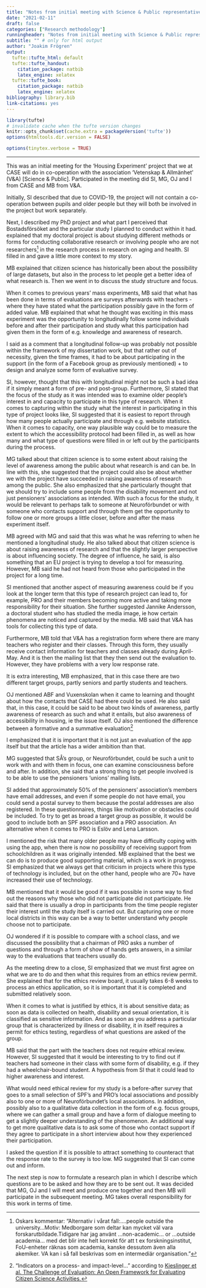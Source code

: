 ```yaml
---
title: "Notes from initial meeting with Science & Public representative"
date: "2021-02-11"
draft: false
categories: ["Research methodology"]
runningheader: "Notes from initial meeting with Science & Public representative" # only for pdf output
subtitle: "" # only for html output
author: "Joakim Frögren"
output:
  tufte::tufte_html: default
  tufte::tufte_handout: 
    citation_package: natbib
    latex_engine: xelatex
  tufte::tufte_book:
    citation_package: natbib
    latex_engine: xelatex
bibliography: library.bib
link-citations: yes
---
```


```r
library(tufte)
# invalidate cache when the tufte version changes
knitr::opts_chunk$set(cache.extra = packageVersion('tufte'))
options(htmltools.dir.version = FALSE)
```

```r
options(tinytex.verbose = TRUE)
```

---

This was an initial meeting for the 'Housing Experiment' project that we at CASE will do in co-operation with the association 'Vetenskap & Allmänhet' (V&A) [Science & Public]. Participated in the meeting did SI, MG, OJ and I from CASE and MB from V&A.

Initially, SI described that due to COVID-19, the project will not contain a co-operation between pupils and older people but they will both be involved in the project but work separately.

Next, I described my PhD project and what part I perceived that Bostadsförsöket and the particular study I planned to conduct within it had.  explained that my doctoral project is about studying different methods or forms for conducting collaborative research or involving people who are not researchers^[Oskars kommentar: "Alternativ i vårat fall:....people outside the university...Motiv:
Medborgare som deltar kan mycket väl vara forskarutbildade.Tidigare har jag använt ...non-academic... or ...outside academia... med det blir inte helt korrekt för att t ex forskningsinstitut, FoU-enheter räknas som academia, kanske dessutom även alla akemiker. VA kan i så fall beskrivas som en intermediär organisation."] in the research process in research on aging and health. SI filled in and gave a little more context to my story.

MB explained that citizen science has historically been about the possibility of large datasets, but also in the process to let people get a better idea of what research is. Then we went in to discuss the study structure and focus.

When it comes to previous years' mass experiments, MB said that what has been done in terms of evaluations are surveys afterwards with teachers - where they have stated what the participation possibly gave in the form of added value. MB explained that what he thought was exciting in this mass experiment was the opportunity to longitudinally follow some individuals before and after their participation and study what this participation had given them in the form of e.g. knowledge and awareness of research.

I said as a comment that a longitudinal follow-up was probably not possible within the framework of my dissertation work, but that rather out of necessity, given the time frames, it had to be about participating in the support (in the form of a Facebook group as previously mentioned) + to design and analyze some form of evaluative survey.

SI, however, thought that this with longitudinal might not be such a bad idea if it simply meant a form of pre- and post-group. Furthermore, SI stated that the focus of the study as it was intended was to examine older people's interest in and capacity to participate in this type of research. When it comes to capturing within the study what the interest in participating in this type of project looks like, SI suggested that it is easiest to report through how many people actually participate and through e.g. website statistics. When it comes to capacity, one way plausible way could be to measure the extent to which the accessibility protocol had been filled in, as well as how many and what type of questions were filled in or left out by the participants during the process. 

MG talked about that citizen science is to some extent about raising the level of awareness among the public about what research is and can be. In line with this, she suggested that the project could also be about whether we with the project have succeeded in raising awareness of research among the public. She also emphasized that she particularly thought that we should try to include some people from the disability movement and not just pensioners' associations as intended. With such a focus for the study, it would be relevant to perhaps talk to someone at Neuroförbundet or with someone who contacts support and through them get the opportunity to follow one or more groups a little closer, before and after the mass experiment itself.

MB agreed with MG and said that this was what he was referring to when he mentioned a longitudinal study. He also talked about that citizen science is about raising awareness of research and that the slightly larger perspective is about influencing society. The degree of influence, he said, is also something that an EU project is trying to develop a tool for measuring. However, MB said he had not heard from those who participated in the project for a long time. 

SI mentioned that another aspect of measuring awareness could be if you look at the longer term that this type of research project can lead to, for example, PRO and their members becoming more active and taking more responsibility for their situation. She further suggested Jannike Andersson, a doctoral student who has studied the media image, ie how certain phenomena are noticed and captured by the media. MB said that V&A has tools for collecting this type of data.

Furthermore, MB told that V&A has a registration form where there are many teachers who register and their classes. Through this form, they usually receive contact information for teachers and classes already during April-May. And it is then the mailing list that they then send out the evaluation to. However, they have problems with a very low response rate.

It is extra interesting, MB emphasized, that in this case there are two different target groups, partly seniors and partly students and teachers.

OJ mentioned ABF and Vuxenskolan when it came to learning and thought about how the contacts that CASE had there could be used. He also said that, in this case, it could be said to be about two kinds of awareness, partly awareness of research as such and what it entails, but also awareness of accessibility in housing, ie the issue itself. OJ also mentioned the difference between a formative and a summative evaluation^["Indicators on a process- and impact-level..." according to [Kieslinger et al. The Challenge of Evaluation: An Open Framework for Evaluating Citizen Science Activities.](https://portfolio.arki.vet/pdfs/kieslinger2017.pdf)]

I emphasized that it is important that it is not just an evaluation of the app itself but that the article has a wider ambition than that.

MG suggested that SÅ's group, or Neuroförbundet, could be such a unit to work with and with them in focus, one can examine consciousness before and after. In addition, she said that a strong thing to get people involved is to be able to use the pensioners 'unions' mailing lists.

SI added that approximately 50% of the pensioners' association's members have email addresses, and even if some people do not have email, you could send a postal survey to them because the postal addresses are also registered. In these questionnaires, things like motivation or obstacles could be included. To try to get as broad a target group as possible, it would be good to include both an SPF association and a PRO association. An alternative when it comes to PRO is Eslöv and Lena Larsson.

I mentioned the risk that many older people may have difficulty coping with using the app, when there is now no possibility of receiving support from schoolchildren as it was originally intended. MB explained that the best we can do is to produce good supporting material, which is a work in progress. SI emphasized that we always get that criticism in projects where this type of technology is included, but on the other hand, people who are 70+ have increased their use of technology.

MB mentioned that it would be good if it was possible in some way to find out the reasons why those who did not participate did not participate. He said that there is usually a drop in participants from the time people register their interest until the study itself is carried out. But capturing one or more local districts in this way can be a way to better understand why people choose not to participate.

OJ wondered if it is possible to compare with a school class, and we discussed the possibility that a chairman of PRO asks a number of questions and through a form of show of hands gets answers, in a similar way to the evaluations that teachers usually do.

As the meeting drew to a close, SI emphasized that we must first agree on what we are to do and then what this requires from an ethics review permit. She explained that for the ethics review board, it usually takes 6-8 weeks to process an ethics application, so it is important that it is completed and submitted relatively soon.

When it comes to what is justified by ethics, it is about sensitive data; as soon as data is collected on health, disability and sexual orientation, it is classified as sensitive information. And as soon as you address a particular group that is characterized by illness or disability, it in itself requires a permit for ethics testing, regardless of what questions are asked of the group.

MB said that the part with the teachers does not require ethical review. However, SI suggested that it would be interesting to try to find out if teachers had someone in their class with some form of disability, e.g. if they had a wheelchair-bound student. A hypothesis from SI that it could lead to higher awareness and interest. 

What would need ethical review for my study is a before-after survey that goes to a small selection of SPF's and PRO's local associations and possibly also to one or more of Neuroförbundet's local associations. In addition, possibly also to a qualitative data collection in the form of e.g. focus groups, where we can gather a small group and have a form of dialogue meeting to get a slightly deeper understanding of the phenomenon. An additional way to get more qualitative data is to ask some of those who contact support if they agree to participate in a short interview about how they experienced their participation.

I asked the question if it is possible to attract something to counteract that the response rate to the survey is too low. MG suggested that SI can come out and inform.

The next step is now to formulate a research plan in which I describe which questions are to be asked and how they are to be sent out. It was decided that MG, OJ and I will meet and produce one together and then MB will participate in the subsequent meeting. MG takes overall responsibility for this work in terms of time. 























